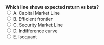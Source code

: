 ::: {.question-block}
<form onsubmit="event.preventDefault(); checkAnswer('module2_mcq_q20')" data-correct-answer="C">
<strong style="display: block;">Which line shows expected return vs beta?</strong>
<label><input type="radio" name="module2_mcq_q20" value="A"> A. Capital Market Line</label><br>
<label><input type="radio" name="module2_mcq_q20" value="B"> B. Efficient frontier</label><br>
<label><input type="radio" name="module2_mcq_q20" value="C"> C. Security Market Line</label><br>
<label><input type="radio" name="module2_mcq_q20" value="D"> D. Indifference curve</label><br>
<label><input type="radio" name="module2_mcq_q20" value="E"> E. Isoquant</label><br>
</form>
<div id="feedback-module2_mcq_q20" class="feedback" data-status="" style="display:none;">
✅ Correct: C. The Security Market Line shows expected return vs beta.
</div>
:::
